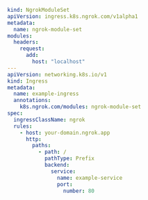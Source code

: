```yaml
kind: NgrokModuleSet
apiVersion: ingress.k8s.ngrok.com/v1alpha1
metadata:
  name: ngrok-module-set
modules:
  headers:
    request:
      add:
        host: "localhost"
---
apiVersion: networking.k8s.io/v1
kind: Ingress
metadata:
  name: example-ingress
  annotations:
    k8s.ngrok.com/modules: ngrok-module-set
spec:
  ingressClassName: ngrok
  rules:
    - host: your-domain.ngrok.app
      http:
        paths:
          - path: /
            pathType: Prefix
            backend:
              service:
                name: example-service
                port:
                  number: 80
```
